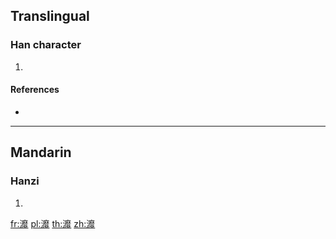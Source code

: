 {{character info/new}}
==Translingual==

===Han character===
{{Han char|rn=85|rad=水|as=19|sn=22|four=30111|canj=EICY,EIDY}}

# {{defn|Han|sort=水19}}

====References====
* {{Han ref|kx=0663.190|dkj=18781|dj=1072.130|hdz=31796.030|uh=7056|ud=28758|bh=F6E9|bd=63209}}

----

==Mandarin==

===Hanzi===
{{cmn-hanzi|pin=[[mǐ]] ([[mi3]])|wg=mi<sup>3</sup>}}

# {{defn|lang=cmn|sort=水19}}

[[fr:灖]]
[[pl:灖]]
[[th:灖]]
[[zh:灖]]